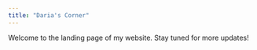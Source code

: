 ```yaml
---
title: "Daria's Corner"
---
```


Welcome to the landing page of my website. Stay tuned for more updates!

